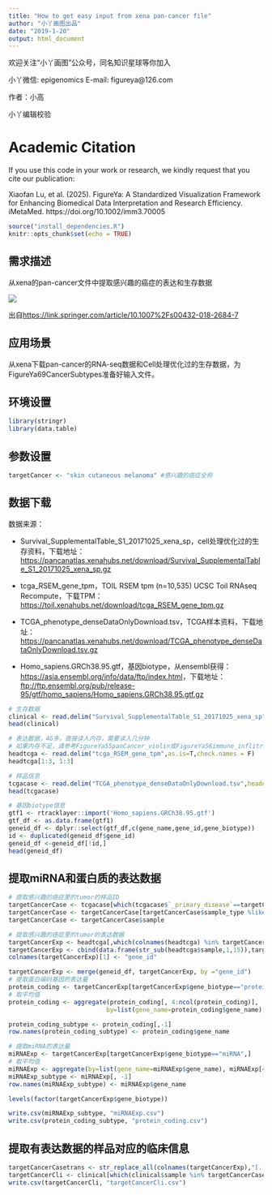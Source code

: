 ```yaml
---
title: "How to get easy input from xena pan-cancer file"
author: "小丫画图出品"
date: "2019-1-20"
output: html_document
---
```

欢迎关注“小丫画图”公众号，同名知识星球等你加入

小丫微信: epigenomics  E-mail: figureya@126.com

作者：小高

小丫编辑校验

# Academic Citation
If you use this code in your work or research, we kindly request that you cite our publication:

Xiaofan Lu, et al. (2025). FigureYa: A Standardized Visualization Framework for Enhancing Biomedical Data Interpretation and Research Efficiency. iMetaMed. https://doi.org/10.1002/imm3.70005


```r
source("install_dependencies.R")
knitr::opts_chunk$set(echo = TRUE)
```

## 需求描述

从xena的pan-cancer文件中提取感兴趣的癌症的表达和生存数据

![](example.png)

出自<https://link.springer.com/article/10.1007%2Fs00432-018-2684-7>

## 应用场景

从xena下载pan-cancer的RNA-seq数据和Cell处理优化过的生存数据，为FigureYa69CancerSubtypes准备好输入文件。

## 环境设置

```r
library(stringr)
library(data.table)
```

## 参数设置

```r
targetCancer <- "skin cutaneous melanoma" #感兴趣的癌症全称
```

## 数据下载

数据来源：

- Survival_SupplementalTable_S1_20171025_xena_sp，cell处理优化过的生存资料，下载地址：<https://pancanatlas.xenahubs.net/download/Survival_SupplementalTable_S1_20171025_xena_sp.gz>

- tcga_RSEM_gene_tpm，TOIL RSEM tpm (n=10,535) UCSC Toil RNAseq Recompute，下载TPM：<https://toil.xenahubs.net/download/tcga_RSEM_gene_tpm.gz>

- TCGA_phenotype_denseDataOnlyDownload.tsv，TCGA样本资料，下载地址：<https://pancanatlas.xenahubs.net/download/TCGA_phenotype_denseDataOnlyDownload.tsv.gz>

- Homo_sapiens.GRCh38.95.gtf，基因biotype，从ensembl获得：<https://asia.ensembl.org/info/data/ftp/index.html>，下载地址：<ftp://ftp.ensembl.org/pub/release-95/gtf/homo_sapiens/Homo_sapiens.GRCh38.95.gtf.gz>

```r
# 生存数据
clinical <- read.delim("Survival_SupplementalTable_S1_20171025_xena_sp", header = T,check.names = F)
head(clinical)

# 表达数据，4G多，直接读入内存，需要读入几分钟
# 如果内存不足，请参考FigureYa55panCancer_violin或FigureYa56immune_inflitrationV2的方式，用shell命令提取
headtcga <- read.delim("tcga_RSEM_gene_tpm",as.is=T,check.names = F)
headtcga[1:3, 1:3]

# 样品信息
tcgacase <- read.delim("TCGA_phenotype_denseDataOnlyDownload.tsv",header=T,as.is = T,check.names = F)
head(tcgacase)

# 基因biotype信息
gtf1 <- rtracklayer::import('Homo_sapiens.GRCh38.95.gtf')
gtf_df <- as.data.frame(gtf1)
geneid_df <- dplyr::select(gtf_df,c(gene_name,gene_id,gene_biotype))
id <- duplicated(geneid_df$gene_id)
geneid_df <-geneid_df[!id,]
head(geneid_df)
```

## 提取miRNA和蛋白质的表达数据

```r
# 提取感兴趣的癌症里的tumor的样品ID
targetCancerCase <- tcgacase[which(tcgacase$`_primary_disease`==targetCancer),]
targetCancerCase <- targetCancerCase[targetCancerCase$sample_type %like% "Tumor",]
targetCancerCase <- targetCancerCase$sample

# 提取感兴趣的癌症里的tumor的表达数据
targetCancerExp <- headtcga[,which(colnames(headtcga) %in% targetCancerCase)]
targetCancerExp <- cbind(data.frame(str_sub(headtcga$sample,1,15)),targetCancerExp)
colnames(targetCancerExp)[1] <- "gene_id"

targetCancerExp <- merge(geneid_df, targetCancerExp, by ="gene_id")
# 提取蛋白编码基因的表达量
protein_coding <- targetCancerExp[targetCancerExp$gene_biotype=="protein_coding",]
# 取平均值
protein_coding <- aggregate(protein_coding[, 4:ncol(protein_coding)],
                           by=list(gene_name=protein_coding$gene_name), FUN=mean)

protein_coding_subtype <- protein_coding[,-1]
row.names(protein_coding_subtype) <- protein_coding$gene_name

# 提取miRNA的表达量
miRNAExp <- targetCancerExp[targetCancerExp$gene_biotype=="miRNA",]
# 取平均值
miRNAExp <- aggregate(by=list(gene_name=miRNAExp$gene_name), miRNAExp[4:ncol(miRNAExp)],mean)
miRNAExp_subtype <- miRNAExp[, -1]
row.names(miRNAExp_subtype) <- miRNAExp$gene_name

levels(factor(targetCancerExp$gene_biotype))

write.csv(miRNAExp_subtype, "miRNAExp.csv")
write.csv(protein_coding_subtype, "protein_coding.csv")
```

## 提取有表达数据的样品对应的临床信息

```r
targetCancerCasetrans <- str_replace_all(colnames(targetCancerExp),"[.]","-")
targetCancerCli <- clinical[which(clinical$sample %in% targetCancerCasetrans),]
write.csv(targetCancerCli, "targetCancerCli.csv")
```
